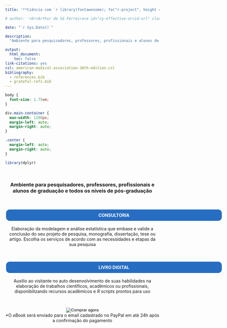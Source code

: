 ```yaml
---
title: '**Ciência com `r library(fontawesome); fa("r-project", height = "1.5em", width = "1.5em", fill = "steelblue", margin_right = "0.1em")`** | Consultoria'

# author: '<br>Arthur de Sá Ferreira<a id="cy-effective-orcid-url" class="underline" href="https://orcid.org/0000-0001-7014-2002" target="orcid.widget" rel="me noopener noreferrer" style="vertical-align: top"><br><img src="https://orcid.org/sites/default/files/images/orcid_16x16.png" style="width: 1em; margin-inline-start: 0.0em" alt="ORCID iD icon"/> https://orcid.org/0000-0001-7014-2002 </a> <br>'

date: "`r Sys.Date()`"

description:
  "Ambiente para pesquisadores, professores, profissionais e alunos de todos os níveis professores, profissionais e alunos de todos os níveis de graduação e pós-graduação"

output:
  html_document:
    toc: false
link-citations: yes
csl: american-medical-association-10th-edition.csl
bibliography:
  - references.bib
  - grateful-refs.bib
---
```


```css
body {
  font-size: 1.75em;
}

div.main-container {
  max-width: 1280px;
  margin-left: auto;
  margin-right: auto;
}

.center {
  margin-left: auto;
  margin-right: auto;
}
```

```r
library(dplyr)
```

<!--script for blue text blocks of R code tips-->

```{=html}
<style>
div.blue { background-color:#e6f0ff; border-radius: 10px; padding: 20px; }
</style>
```

<center>

<br>

### **Ambiente para pesquisadores, professores, profissionais e alunos de graduação e todos os níveis de pós-graduação**

<br>

<a style="font-size:1em;border-width:3px;border-style: solid; border-color:white; border-radius:15px; padding: 10px 100px 10px 100px; background-color:#276DC2; text-decoration:none; color:white; width: 100%; display: block;" href="servicos.html"><b>CONSULTORIA</b></a>

Elaboração da modelagem e análise estatística que embase e valide a conclusão do seu projeto de pesquisa, monografia, dissertação, tese ou artigo. Escolha os serviços de acordo com as necessidades e etapas da sua pesquisa

<br>

<a style="font-size:1em;border-width:3px;border-style: solid; border-color:white; border-radius:15px; padding: 10px 100px 10px 100px; background-color:#276DC2; text-decoration:none; color:white; width: 100%; display: block;" href="https://ferreiraas.github.io/Ciencia-com-R/"><b>LIVRO DIGITAL</b></a>

Auxílio ao visitante no auto desenvolvimento de suas habilidades na elaboração de trabalhos científicos, acadêmicos ou profissionais, disponibilizando recursos acadêmicos e *R scripts* prontos para uso

</center>

<br>

<form style="text-align:center;" action="https://www.paypal.com/cgi-bin/webscr" method="post" target="_top">
  <input type="hidden" name="cmd" value="_s-xclick" />
  <input type="hidden" name="hosted_button_id" value="MXLNMSC2NDPCU" />
  <input type="hidden" name="currency_code" value="BRL" />
  <input style="border-width:0; border:0" type="image" src="https://www.paypalobjects.com/pt_BR/i/btn/btn_buynow_LG.gif" border="0" name="submit" title="O PayPal é a forma fácil e segura de pagar suas compras on-line." alt="Comprar agora" />
<center>*O <i>eBook</i> será enviado para o email cadastrado no PayPal em até 24h após a confirmação do pagamento</center>
</form>

<br>

